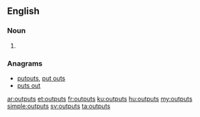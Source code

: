 ==English==

===Noun===
{{head|en|plural}}

# {{plural of|output|lang=en}}

===Anagrams===
* [[putouts#English|putouts]], [[put outs#English|put outs]]
* [[puts out#English|puts out]]

[[ar:outputs]]
[[et:outputs]]
[[fr:outputs]]
[[ku:outputs]]
[[hu:outputs]]
[[my:outputs]]
[[simple:outputs]]
[[sv:outputs]]
[[ta:outputs]]